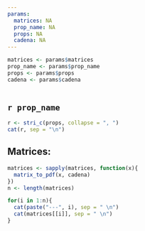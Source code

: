 ---
params:
  matrices: NA
  prop_name: NA
  props: NA
  cadena: NA
---

```{r, echo = FALSE}

matrices <- params$matrices
prop_name <- params$prop_name
props <- params$props
cadena <- params$cadena
  
```

## `r prop_name`

```{r, code1, results = "asis", echo = FALSE}

r <- stri_c(props, collapse = ", ")
cat(r, sep = "\n")

```

## Matrices:

```{r, code2, results = "asis", echo = FALSE}

matrices <- sapply(matrices, function(x){
  matrix_to_pdf(x, cadena)
})
n <- length(matrices)

for(i in 1:n){
  cat(paste("---", i), sep = " \n")
  cat(matrices[[i]], sep = " \n")
}

```
